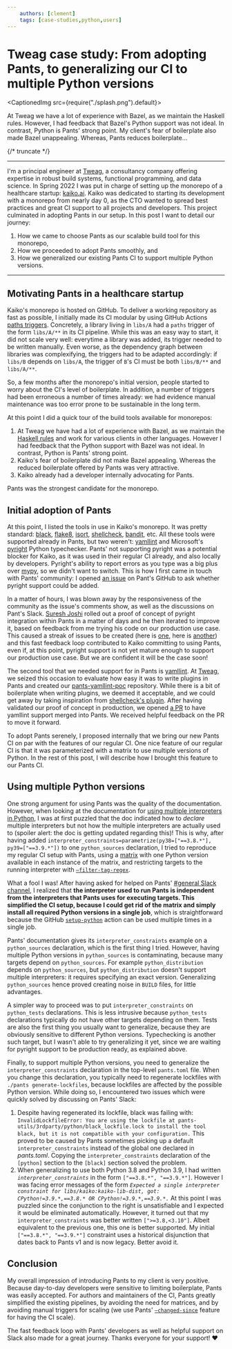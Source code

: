 ```yaml
---
    authors: [clement]
    tags: [case-studies,python,users]
---
```


# Tweag case study: From adopting Pants, to generalizing our CI to multiple Python versions

<CaptionedImg src={require("./splash.png").default}></CaptionedImg>

At Tweag we have a lot of experience with Bazel, as we maintain the Haskell rules. However, I had feedback that Bazel's Python support was not ideal. In contrast, Python is Pants' strong point. My client's fear of boilerplate also made Bazel unappealing. Whereas, Pants reduces boilerplate…

{/* truncate */}

---

I'm a principal engineer at [Tweag](https://www.tweag.io/), a consultancy company offering expertise in robust build systems, functional programming, and data science. In Spring 2022 I was put in charge of setting up the monorepo of a healthcare startup: [kaiko.ai](https://www.kaiko.ai/). Kaiko was dedicated to starting its development with a monorepo from nearly day 0, as the CTO wanted to spread best practices and great CI support to all projects and developers. This project culminated in adopting Pants in our setup. In this post I want to detail our journey:

1.  How we came to choose Pants as our scalable build tool for this monorepo,
2.  How we proceeded to adopt Pants smoothly, and
3.  How we generalized our existing Pants CI to support multiple Python versions.

---

## Motivating Pants in a healthcare startup

Kaiko's monorepo is hosted on GitHub. To deliver a working repository as fast as possible, I initially made its CI modular by using GitHub Actions [paths triggers](https://docs.github.com/en/actions/using-workflows/events-that-trigger-workflows#running-your-workflow-based-on-files-changed-in-a-pull-request). Concretely, a library living in `libs/A` had a `paths` trigger of the form `libs/A/**` in its CI pipeline. While this was an easy way to start, it did not scale very well: everytime a library was added, its trigger needed to be written manually. Even worse, as the dependency graph between libraries was complexifying, the triggers had to be adapted accordingly: if `libs/B` depends on `libs/A`, the trigger of `B`'s CI must be both `libs/B/**` and `libs/A/**`.

So, a few months after the monorepo's initial version, people started to worry about the CI's level of boilerplate. In addition, a number of triggers had been erroneous a number of times already: we had evidence manual maintenance was too error prone to be sustainable in the long term.

At this point I did a quick tour of the build tools available for monorepos:

1. At Tweag we have had a lot of experience with Bazel, as we maintain the [Haskell rules](https://github.com/tweag/rules_haskell) and work for various clients in other languages. However I had feedback that the Python support with Bazel was not ideal. In contrast, Python is Pants' strong point.
2. Kaiko's fear of boilerplate did not make Bazel appealing. Whereas the reduced boilerplate offered by Pants was very attractive.
3. Kaiko already had a developer internally advocating for Pants.

Pants was the strongest candidate for the monorepo.

## Initial adoption of Pants

At this point, I listed the tools in use in Kaiko's monorepo. It was pretty standard: [black](https://github.com/psf/black), [flake8](https://flake8.pycqa.org/en/latest/), [isort](https://pycqa.github.io/isort/), [shellcheck](https://www.shellcheck.net/), [bandit](https://bandit.readthedocs.io/en/latest/), etc. All these tools were supported already in Pants, but two weren't: [yamllint](https://github.com/adrienverge/yamllint) and Microsoft's [pyright](https://github.com/microsoft/pyright) Python typechecker. Pants' not supporting pyright was a potential blocker for Kaiko, as it was used in their regular CI already, and also locally by developers. Pyright's ability to report errors as you type was a big plus over [mypy](http://mypy-lang.org/), so we didn't want to switch. This is how I first came in touch with Pants' community: I opened [an issue](https://github.com/pantsbuild/pants/issues/17141) on Pant's GitHub to ask whether pyright support could be added.

In a matter of hours, I was blown away by the responsiveness of the community as the issue's comments show, as well as the discussions on Pant's Slack. [Suresh Joshi](https://github.com/sureshjoshi) rolled out a proof of concept of pyright integration within Pants in a matter of days and he then iterated to improve it, based on feedback from me trying his code on our production use case. This caused a streak of issues to be created (here is [one](https://github.com/pantsbuild/pants/issues/17225), here is [another](https://github.com/pantsbuild/pants/issues/17816)) and this fast feedback loop contributed to Kaiko committing to using Pants, even if, at this point, pyright support is not yet mature enough to support our production use case. But we are confident it will be the case soon!

The second tool that we needed support for in Pants is [yamllint](https://github.com/adrienverge/yamllint). At [Tweag](https://www.tweag.io/), we seized this occasion to evaluate how easy it was to write plugins in Pants and created our [pants-yamllint-poc](https://github.com/tweag/pants-yamllint-poc) repository. While there is a bit of boilerplate when writing plugins, we deemed it acceptable, and we could get away by taking inspiration from [shellcheck's plugin](https://github.com/pantsbuild/pants/tree/97c4ede10978fe20750ddc2642149d8b8a841126/src/python/pants/backend/shell/lint/shellcheck). After having validated our proof of concept in production, we opened [a PR](https://github.com/pantsbuild/pants/pull/17821) to have yamllint support merged into Pants. We received helpful feedback on the PR to move it forward.

To adopt Pants serenely, I proposed internally that we bring our new Pants CI on par with the features of our regular CI. One nice feature of our regular CI is that it was parameterized with a matrix to use multiple versions of Python. In the rest of this post, I will describe how I brought this feature to our Pants CI.

## Using multiple Python versions

One strong argument for using Pants was the quality of the documentation. However, when looking at the documentation for [using multiple interpreters in Python](https://www.pantsbuild.org/docs/python-interpreter-compatibility), I was at first puzzled that the doc indicated how to _declare_ multiple interpreters but not how the multiple interpreters are actually used to (spoiler alert: the doc is getting updated regarding this)! This is why, after having added `interpreter_constraints=parametrize(py38=["==3.8.*"], py39=["==3.9.*"])` to one `python_sources` declaration, I tried to reproduce my regular CI setup with Pants, using a [matrix](https://docs.github.com/en/actions/using-jobs/using-a-matrix-for-your-jobs) with one Python version available in each instance of the matrix, and restricting targets to the running interpreter with [`–filter-tag-regex`](https://www.pantsbuild.org/docs/advanced-target-selection#--filter-tag-regex).

What a fool I was! After having asked for helped on Pants' [#general Slack channel](https://pantsbuild.slack.com/archives/C046T6T9U), I realized that **the interpreter used to run Pants is independent from the interpreters that Pants uses for executing targets. This simplified the CI setup, because I could get rid of the matrix and simply install all required Python versions in a single job**, which is straightforward because the GitHub [`setup-python`](https://github.com/actions/setup-python) action can be used multiple times in a single job.

Pants' documentation gives its `interpreter_constraints` example on a `python_sources` declaration, which is the first thing I tried. However, having multiple Python versions in `python_sources` is contaminating, because many targets depend on `python_sources`. For example `python_distribution` depends on `python_sources`, but `python_distribution` doesn't support multiple interpreters: it requires specifying an exact version. Generalizing `python_sources` hence proved creating noise in `BUILD` files, for little advantages.

A simpler way to proceed was to put `interpreter_constraints` on `python_tests` declarations. This is less intrusive because `python_tests` declarations typically do not have other targets depending on them. Tests are also the first thing you usually want to generalize, because they are obviously sensitive to different Python versions. Typechecking is another such target, but I wasn't able to try generalizing it yet, since we are waiting for pyright support to be production ready, as explained above.

Finally, to support multiple Python versions, you need to generalize the `interpreter_constraints` declaration in the top-level `pants.toml` file. When you change this declaration, you typically need to regenerate lockfiles with `./pants generate-lockfiles`, because lockfiles are affected by the possible Python version. While doing so, I encountered two issues which were quickly solved by discussing on Pants' Slack:

1.  Despite having regenerated its lockfile, black was failing with: `InvalidLockfileError: You are using the lockfile at pants-utils/3rdparty/python/black_lockfile.lock to install the tool black, but it is not compatible with your configuration.` This proved to be caused by Pants sometimes picking up a default `interpreter_constraints` instead of the global one declared in _pants.toml_. Copying the `interpreter_constraints` declaration of the `[python]` section to the `[black]` section solved the problem.
2.  When generalizing to use both Python 3.8 and Python 3.9, I had written _`interpreter_constraints`_ in the form `["==3.8.*", "==3.9.*"]`. However I was facing error messages of the form _`Expected a single interpreter constraint for libs/kaiko:kaiko-lib-dist, got: CPython!=3.9.*,==3.8.* OR CPython!=3.9.*,==3.9.*.`_ At this point I was puzzled since the conjunction to the right is unsatisfiable and I expected it would be eliminated automatically. However, it turned out that my `interpreter_constraints` was better written `[">=3.8,<3.10"]`. Albeit equivalent to the previous one, this one is better supported. My initial `["==3.8.*", "==3.9.*"]` constraint uses a historical disjunction that dates back to Pants v1 and is now legacy. Better avoid it.

## Conclusion

My overall impression of introducing Pants to my client is very positive. Because day-to-day developers were sensitive to limiting boilerplate, Pants was easily accepted. For authors and maintainers of the CI, Pants greatly simplified the existing pipelines, by avoiding the need for matrices, and by avoiding manual triggers for scaling (we use Pants' [`–changed-since`](https://www.pantsbuild.org/docs/reference-changed) feature for having the CI scale).

The fast feedback loop with Pants' developers as well as helpful support on Slack also made for a great journey. Thanks everyone for your support! ❤️
